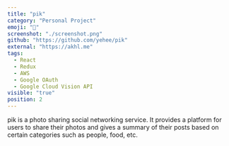 ```yaml
---
title: "pik"
category: "Personal Project"
emoji: "📸"
screenshot: "./screenshot.png"
github: "https://github.com/yehee/pik"
external: "https://akhl.me"
tags:
  - React
  - Redux
  - AWS
  - Google OAuth
  - Google Cloud Vision API
visible: "true"
position: 2
---
```


pik is a photo sharing social networking service. It provides a platform for users to share their photos and gives a summary of their posts based on certain categories such as people, food, etc.
